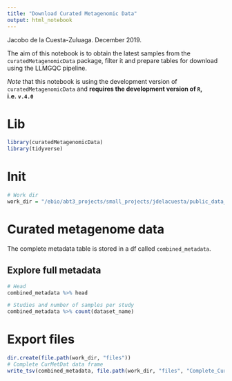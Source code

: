 ```yaml
---
title: "Download Curated Metagenomic Data"
output: html_notebook
---
```


Jacobo de la Cuesta-Zuluaga. December 2019.

The aim of this notebook is to obtain the latest samples from the `curatedMetagenomicData` package, filter it and prepare tables for download using the LLMGQC pipeline.

*Note* that this notebook is using the development version of `curatedMetagenomicData` and **requires the development version of `R`, i.e. `v.4.0`**

# Lib
```r
library(curatedMetagenomicData)
library(tidyverse)
```

# Init
```r
# Work dir
work_dir = "/ebio/abt3_projects/small_projects/jdelacuesta/public_data_retrieval/CurMetDat-metagenomes"
```

# Curated metagenome data
The complete metadata table is stored in a df called `combined_metadata`.

## Explore full metadata
```r
# Head
combined_metadata %>% head
```

```r
# Studies and number of samples per study
combined_metadata %>% count(dataset_name)
```

# Export files
```r
dir.create(file.path(work_dir, "files"))
# Complete CurMetDat data frame
write_tsv(combined_metadata, file.path(work_dir, "files", "Complete_CurMetDat.tsv")) 
```


